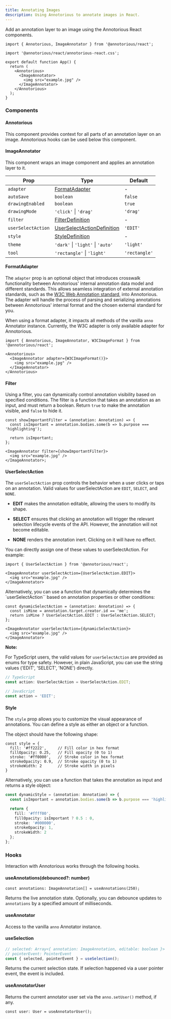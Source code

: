 ```yaml
---
title: Annotating Images
description: Using Annotorious to annotate images in React.
---
```


Add an annotation layer to an image using the Annotorious React components. 

```tsx
import { Annotorious, ImageAnnotator } from '@annotorious/react';

import '@annotorious/react/annotorious-react.css';

export default function App() {
  return (
    <Annotorious>
      <ImageAnnotator>
        <img src="example.jpg" />
      </ImageAnnotator>
    </Annotorious>
  );
}
```

### Components

#### Annotorious
This component provides context for all parts of an annotation layer on an image. Annotorious hooks can be used below this component.

#### ImageAnnotator
This component wraps an image component and applies an annotation layer to it.

| Prop               | Type                                            | Default       |
|--------------------|-------------------------------------------------|---------------|
| `adapter`          | [FormatAdapter](#formatadapter)                 | -             |
| `autoSave`         | `boolean`                                       | `false`       |
| `drawingEnabled`   | `boolean`                                       | `true`        |
| `drawingMode`      | `'click'` \| `'drag'`                           | `'drag'`      |
| `filter`           | [FilterDefinition](#filter)                     | -             |
| `userSelectAction` | [UserSelectActionDefinition](#userselectaction) | `'EDIT'`      |
| `style`            | [StyleDefinition](#style)                       | -             |
| `theme`            | `'dark'` \| `'light'` \| `'auto'`               | `'light'`     |
| `tool`             | `'rectangle'` \| `'light'`                      | `'rectangle'` |

#### FormatAdapter

The `adapter` prop is an optional object that introduces crosswalk functionality between Annotorious' internal annotation data model and different standards. This allows seamless integration of external annotation standards, such as the [W3C Web Annotation standard](https://www.w3.org/TR/annotation-model/), into Annotorious. The adapter will handle the process of parsing and serializing annotations between Annotorious' internal format and the chosen external standard for you. 

When using a format adapter, it impacts all methods of the vanilla `anno` Annotator instance. Currently, the W3C adapter is only available adapter for Annotorious.

```tsx
import { Annotorious, ImageAnnotator, W3CImageFormat } from '@annotorious/react';

<Annotorious>
  <ImageAnnotator adapter={W3CImageFormat()}>
    <img src="example.jpg" />
  </ImageAnnotator>
</Annotorious>

```

#### Filter

Using a filter, you can dynamically control annotation visibility based on specified conditions. The filter is a function that takes an annotation as an input, and must return a boolean. Return `true` to make the annotation visible, and `false` to hide it.

```tsx
const showImportantFilter = (annotation: Annotation) => {
  const isImportant = annotation.bodies.some(b => b.purpose === 'highlighting');

  return isImportant;
};

<ImageAnnotator filter={showImportantFilter}>
  <img src="example.jpg" />
</ImageAnnotator>;
```

#### UserSelectAction

The `userSelectAction` prop controls the behavior when a user clicks or taps on an annotation. Valid values for userSelectAction are `EDIT`, `SELECT`, and `NONE`.

- __EDIT__ makes the annotation editable, allowing the users to modify its shape.

- __SELECT__ ensures that clicking an annotation will trigger the relevant selection lifecycle events of the API. However, the annotation will not become editable.

- __NONE__ renders the annotation inert. Clicking on it will have no effect.

You can directly assign one of these values to userSelectAction. For example:

```tsx
import { UserSelectAction } from '@annotorious/react'; 

<ImageAnnotator userSelectAction={UserSelectAction.EDIT}>
  <img src="example.jpg" />
</ImageAnnotator>
```

Alternatively, you can use a function that dynamically determines the `userSelectAction`` based on annotation properties or other conditions:

```tsx
const dynamicSelectAction = (annotation: Annotation) => {
  const isMine = annotation.target.creator.id == 'me';
  return isMine ? UserSelectAction.EDIT : UserSelectAction.SELECT;
};

<ImageAnnotator userSelectAction={dynamicSelectAction}>
  <img src="example.jpg" />
</ImageAnnotator>
```

__Note:__

For TypeScript users, the valid values for `userSelectAction` are provided as enums for type safety. However, in plain JavaScript, you can use the string values ('EDIT', 'SELECT', 'NONE') directly.

```ts 
// TypeScript
const action: UserSelectAction = UserSelectAction.EDIT;

// JavaScript
const action = 'EDIT';
```

#### Style

The `style` prop allows you to customize the visual appearance of annotations. You can define a style as either an object or a function.

The object should have the following shape:

```tsx
const style = {
  fill: '#ff2222',     // Fill color in hex format
  fillOpacity: 0.25,   // Fill opacity (0 to 1)
  stroke: '#ff0000',   // Stroke color in hex format
  strokeOpacity: 0.9,  // Stroke opacity (0 to 1)
  strokeWidth: 2       // Stroke width in pixels
}
```

Alternatively, you can use a function that takes the annotation as input and returns a style object:

```ts
const dynamicStyle = (annotation: Annotation) => {
  const isImportant = annotation.bodies.some(b => b.purpose === 'highlighting');

  return {
    fill: '#ffff00',
    fillOpacity: isImportant ? 0.5 : 0,
    stroke: '#000000',
    strokeOpacity: 1,
    strokeWidth: 2
  };
};
```

### Hooks
Interaction with Annotorious works through the following hooks.

#### useAnnotations(debounced?: number)

```tsx
const annotations: ImageAnnotation[] = useAnnotations(250);
```
Returns the live annotation state. Optionally, you can debounce updates to `annotations` by a specified amount of milliseconds.

#### useAnnotator
Access to the vanilla `anno` Annotator instance.

#### useSelection

```ts
// selected: Array<{ annotation: ImageAnnotation, editable: boolean }>
// pointerEvent: PointerEvent
const { selected, pointerEvent } = useSelection();
```
Returns the current selection state. If selection happened via a user pointer event, the event is included.

#### useAnnotatorUser
Returns the current annotator user set via the `anno.setUser()` method, if any.

```tsx
const user: User = useAnnotatorUser();
```